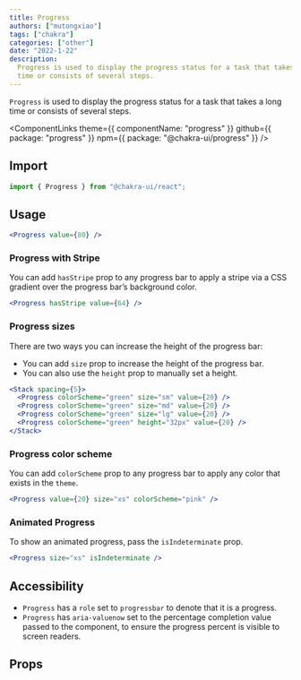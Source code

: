```yaml
---
title: Progress
authors: ["mutongxiao"]
tags: ["chakra"]
categories: ["other"]
date: "2022-1-22"
description:
  Progress is used to display the progress status for a task that takes a long
  time or consists of several steps.
---
```


`Progress` is used to display the progress status for a task that takes a long
time or consists of several steps.

<ComponentLinks
  theme={{ componentName: "progress" }}
  github={{ package: "progress" }}
  npm={{ package: "@chakra-ui/progress" }}
/>

<carbon-ad></carbon-ad>

## Import

```js
import { Progress } from "@chakra-ui/react";
```

## Usage

```jsx
<Progress value={80} />
```

### Progress with Stripe

You can add `hasStripe` prop to any progress bar to apply a stripe via a CSS
gradient over the progress bar’s background color.

```jsx
<Progress hasStripe value={64} />
```

### Progress sizes

There are two ways you can increase the height of the progress bar:

- You can add `size` prop to increase the height of the progress bar.
- You can also use the `height` prop to manually set a height.

```jsx
<Stack spacing={5}>
  <Progress colorScheme="green" size="sm" value={20} />
  <Progress colorScheme="green" size="md" value={20} />
  <Progress colorScheme="green" size="lg" value={20} />
  <Progress colorScheme="green" height="32px" value={20} />
</Stack>
```

### Progress color scheme

You can add `colorScheme` prop to any progress bar to apply any color that
exists in the `theme`.

```jsx
<Progress value={20} size="xs" colorScheme="pink" />
```

### Animated Progress

To show an animated progress, pass the `isIndeterminate` prop.

```jsx
<Progress size="xs" isIndeterminate />
```

## Accessibility

- `Progress` has a `role` set to `progressbar` to denote that it is a progress.
- `Progress` has `aria-valuenow` set to the percentage completion value passed
  to the component, to ensure the progress percent is visible to screen readers.

## Props

<PropsTable of="Progress" />
